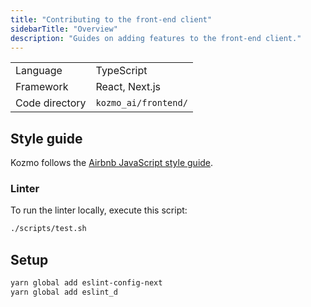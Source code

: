 ```yaml
---
title: "Contributing to the front-end client"
sidebarTitle: "Overview"
description: "Guides on adding features to the front-end client."
---
```


|                |                     |
| -------------- | ------------------- |
| Language       | TypeScript          |
| Framework      | React, Next.js      |
| Code directory | `kozmo_ai/frontend/` |

## Style guide

Kozmo follows the [Airbnb JavaScript style guide](https://airbnb.io/javascript/react/).

### Linter

To run the linter locally, execute this script:

```bash
./scripts/test.sh
```

## Setup

```bash
yarn global add eslint-config-next
yarn global add eslint_d
```
